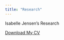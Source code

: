 ```yaml
---
title: "Research"
---
```


Isabelle Jensen's Research

[Download My CV](IsabelleJensen/Jensen%20CV.pdf)
